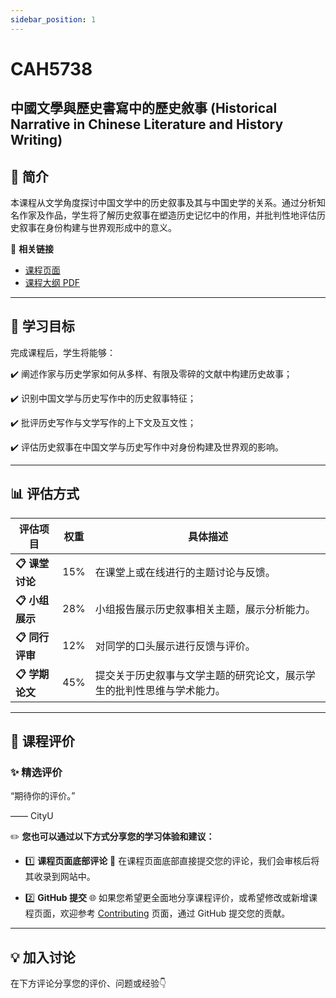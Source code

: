 ```yaml
---
sidebar_position: 1
---
```


# CAH5738
## 中國文學與歷史書寫中的歷史敘事 (Historical Narrative in Chinese Literature and History Writing)

## **📘 简介**
本课程从文学角度探讨中国文学中的历史叙事及其与中国史学的关系。通过分析知名作家及作品，学生将了解历史叙事在塑造历史记忆中的作用，并批判性地评估历史叙事在身份构建与世界观形成中的意义。

🔗 **相关链接**
- [课程页面](https://www.cityu.edu.hk/catalogue/pg/202425/course/CAH5738.htm)
- [课程大纲 PDF](https://www.cityu.edu.hk/catalogue/pg/202425/course/CAH5738.pdf)

---

## **🎯 学习目标**

完成课程后，学生将能够：

✔️ 阐述作家与历史学家如何从多样、有限及零碎的文献中构建历史故事；

✔️ 识别中国文学与历史写作中的历史叙事特征；

✔️ 批评历史写作与文学写作的上下文及互文性；

✔️ 评估历史叙事在中国文学与历史写作中对身份构建及世界观的影响。

---

## **📊 评估方式**

| **评估项目**               | **权重** | **具体描述**                                                                                       |
|---------------------------|---------|---------------------------------------------------------------------------------------------------|
| **📋 课堂讨论**             | 15%     | 在课堂上或在线进行的主题讨论与反馈。                                                               |
| **📋 小组展示**             | 28%     | 小组报告展示历史叙事相关主题，展示分析能力。                                                        |
| **📋 同行评审**             | 12%     | 对同学的口头展示进行反馈与评价。                                                                   |
| **📋 学期论文**             | 45%     | 提交关于历史叙事与文学主题的研究论文，展示学生的批判性思维与学术能力。                                         |

---

## **💬 课程评价**

### ✨ **精选评价**
<div className={commentStyles.commentBox}>
    <p className={commentStyles.commentText}>
        “期待你的评价。”
    </p>
    <p className={commentStyles.commentAuthor}>—— CityU</p>
</div>

✏️ **您也可以通过以下方式分享您的学习体验和建议：**

- 1️⃣ **课程页面底部评论**
💬 在课程页面底部直接提交您的评论，我们会审核后将其收录到网站中。

- 2️⃣ **GitHub 提交**
🌐 如果您希望更全面地分享课程评价，或希望修改或新增课程页面，欢迎参考 [Contributing](/contributing) 页面，通过 GitHub 提交您的贡献。

---

## **💡 加入讨论**

在下方评论分享您的评价、问题或经验👇
<Utterances />
